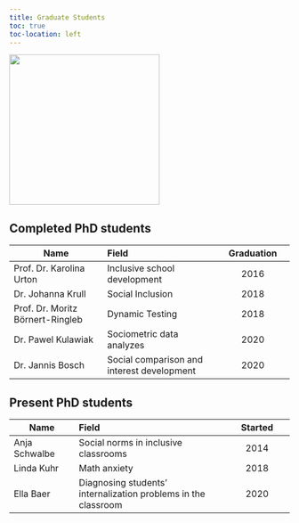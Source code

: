 ```yaml
---
title: Graduate Students
toc: true
toc-location: left
---
```


![](images/phdhats.png){fig-align="center" width="270"}

::: panel-tabset
## Completed PhD students

| Name                             | Field                                      | Graduation |
|------------------------|:----------------------------|:-----------------:|
| Prof. Dr. Karolina Urton         | Inclusive school development               |    2016    |
| Dr. Johanna Krull                | Social Inclusion                           |    2018    |
| Prof. Dr. Moritz Börnert-Ringleb | Dynamic Testing                            |    2018    |
| Dr. Pawel Kulawiak               | Sociometric data analyzes                  |    2020    |
| Dr. Jannis Bosch                 | Social comparison and interest development |    2020    |

## Present PhD students

| Name          | Field                                                          | Started |
|-----------------|:--------------------------------------|:---------------:|
| Anja Schwalbe | Social norms in inclusive classrooms                           |  2014   |
| Linda Kuhr    | Math anxiety                                                   |  2018   |
| Ella Baer     | Diagnosing students' internalization problems in the classroom |  2020   |
:::
